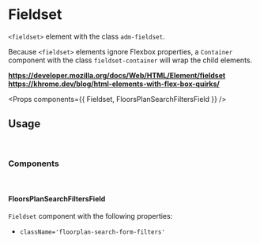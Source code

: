 <!-- Packages -->

<!-- Components -->

<!-- Config -->

# Fieldset

`<fieldset>` element with the class `adm-fieldset`.  

Because `<fieldset>` elements ignore Flexbox properties, a `Container` component
with the class `fieldset-container` will wrap the child elements.

**https://developer.mozilla.org/docs/Web/HTML/Element/fieldset**  
**https://khrome.dev/blog/html-elements-with-flex-box-quirks/**

<Props components={{ Fieldset, FloorsPlanSearchFiltersField }} />

## Usage

<br/>

### Components

<br/>

#### FloorsPlanSearchFiltersField

`Fieldset` component with the following properties:

- `className='floorplan-search-form-filters'`

<Preview>
  <FloorsPlanSearchFiltersField />
</Preview>